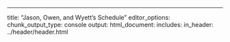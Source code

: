 ---
title: "Jason, Owen, and Wyett's Schedule"
editor_options: 
  chunk_output_type: console
output:
  html_document:
    includes:
      in_header: ../header/header.html